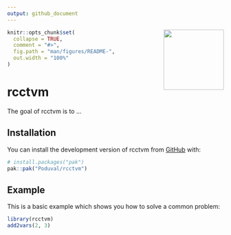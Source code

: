 ```yaml
---
output: github_document
---
```


<!-- Logo in top-right corner -->
<img src="man/figures/hexsticker.png" align="right" height="140" />

<!-- README.md is generated from README.Rmd. Please edit that file -->

```r
knitr::opts_chunk$set(
  collapse = TRUE,
  comment = "#>",
  fig.path = "man/figures/README-",
  out.width = "100%"
)
```


  
# rcctvm

<!-- badges: start -->
<!-- badges: end -->

The goal of rcctvm is to ...

## Installation

You can install the development version of rcctvm from [GitHub](https://github.com/) with:

``` r
# install.packages("pak")
pak::pak("Poduval/rcctvm")
```

## Example

This is a basic example which shows you how to solve a common problem:

```r
library(rcctvm)
add2vars(2, 3)
```
